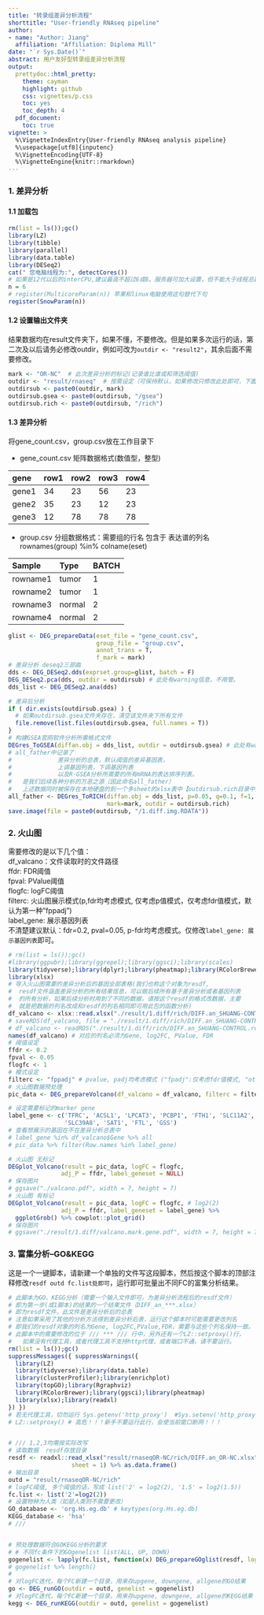 ```yaml
---
title: "转录组差异分析流程"
shorttitle: "User-friendly RNAseq pipeline"
author:
- name: "Author: Jiang"
  affiliation: "Affiliation: Diploma Mill"
date: "`r Sys.Date()`"
abstract: 用户友好型转录组差异分析流程
output:
  prettydoc::html_pretty:
    theme: cayman
    highlight: github
    css: vignettes/p.css
    toc: yes
    toc_depth: 4
  pdf_document:
    toc: true
vignette: >
  %\VignetteIndexEntry{User-friendly RNAseq analysis pipeline}
  %\usepackage[utf8]{inputenc}
  %\VignetteEncoding{UTF-8}
  %\VignetteEngine{knitr::rmarkdown}
---
```


### 1. 差异分析
#### 1.1 加载包
```r
rm(list = ls());gc()
library(LZ)
library(tibble)
library(parallel)
library(data.table)
library(DESeq2)
cat(" 您电脑线程为:", detectCores())
# 如果是12代以后的interCPU,建议最高不超过6或8。服务器可加大设置，但不能大于线程总数。此处如果电脑一般，建议直接使用n=4或者2。
n = 6  
# register(MulticoreParam(n)) 苹果和linux电脑使用这句替代下句
register(SnowParam(n))
```

#### 1.2 设置输出文件夹
结果数据均在result文件夹下，如果不懂，不要修改。但是如果多次运行的话，第二次及以后请务必修改outdir，例如可改为`outdir <- "result2"`，其余后面不需要修改。
```r
mark <- "OR-NC"  # 此次差异分析的标记(记录谁比谁或和筛选阈值)
outdir <- "result/rnaseq"  # 按需设定（可保持默认，如果修改只修改此处即可，下面无需修改）
outdirsub <- paste0(outdir, mark)
outdirsub.gsea <- paste0(outdirsub, "/gsea")
outdirsub.rich <- paste0(outdirsub, "/rich")
```

#### 1.3 差异分析
将gene_count.csv，group.csv放在工作目录下

* gene_count.csv 矩阵数据格式(数值型，整型)

| gene  | row1 | row2 | row3  | row4|
| :---  | :--- | :--- | :---  | :---|
| gene1 |  34  |  23  |  56   |  23 |
| gene2 |  35  |  23  |  12   |  23 |
| gene3 |  12  |  78  |  78   |  78 |

* group.csv 分组数据格式：需要组的行名 包含于 表达谱的列名 rownames(group) %in% colname(eset)

| Sample   |   Type    | BATCH|
| :----    | :----     | :----|
| rowname1 |   tumor   |  1   |
| rowname2 |   tumor   |  1   |
| rowname3 |   normal  |  2   |
| rowname4 |   normal  |  2   |
```r
glist <- DEG_prepareData(eset_file = "gene_count.csv",
                         group_file = "group.csv",
                         annot_trans = T,
                         f_mark = mark)
# 差异分析 deseq2三部曲
dds <- DEG_DESeq2.dds(exprset.group=glist, batch = F)
DEG_DESeq2.pca(dds, outdir = outdirsub) # 此处有warning信息，不用管。
dds_list <- DEG_DESeq2.ana(dds)

# 差异后分析
if ( dir.exists(outdirsub.gsea) ) {
  # 如果outdirsub.gsea文件夹存在，清空该文件夹下所有文件
  file.remove(list.files(outdirsub.gsea, full.names = T))
}
# 构建GSEA官网软件分析所需格式文件
DEGres_ToGSEA(diffan.obj = dds_list, outdir = outdirsub.gsea) # 此处有warning信息，不用管。
# all_father中记录了
#             差异分析的总表，默认阈值的差异基因表，
#             上调基因列表，下调基因列表
#             以及R-GSEA分析所需要的所有mRNA的表达排序列表。
#   是我们后续各种分析的万恶之源（因此命名all_father）
#   上述数据同时被保存在本地硬盘的到一个多sheet的xlsx表中【outdirsub.rich目录中】
all_father <- DEGres_ToRICH(diffan.obj = dds_list, p=0.05, q=0.1, f=1,
                            mark=mark, outdir = outdirsub.rich)
save.image(file = paste0(outdirsub, "/1.diff.img.RDATA"))
```


### 2. 火山图
需要修改的是以下几个值：<br/>
df_valcano：文件读取时的文件路径<br/>
ffdr: FDR阈值<br/>
fpval: PValue阈值<br/>
flogfc: logFC阈值<br/>
filterc: 火山图展示模式(p,fdr均考虑模式, 仅考虑p值模式，仅考虑fdr值模式，默认为第一种"fppadj")<br/>
label_gene: 展示基因列表<br/>
不清楚建议默认：fdr=0.2, pval=0.05, p-fdr均考虑模式。仅修改`label_gene: 展示基因列表`即可。
```r
# rm(list = ls());gc()
#library(ggpubr);library(ggrepel);library(ggsci);library(scales)
library(tidyverse);library(dplyr);library(pheatmap);library(RColorBrewer)
library(xlsx)
# 导入火山图需要的差异分析后的基因全部表格(我们也称这个对象为resdf,
#  resdf文件涵盖差异分析的所有结果信息，可以做后续所有基于差异分析或者基因列表
#  的所有分析，如果后续分析时用到了不同的数据，请按这个resdf的格式改数据，主要
#  就是把数据的列名改成和resdf的列名相同即可用此包的函数分析)
df_valcano <- xlsx::read.xlsx("./result/1.diff/rich/DIFF.an_SHUANG-CONTROL.xlsx", sheetIndex = 1)
# saveRDS(df_valcano, file = "./result/1.diff/rich/DIFF.an_SHUANG-CONTROL.rds")
# df_valcano <- readRDS("./result/1.diff/rich/DIFF.an_SHUANG-CONTROL.rds")
names(df_valcano) # 对应的列名必须为Gene, log2FC, PValue, FDR
# 阈值设定
ffdr <- 0.2
fpval <- 0.05
flogfc <- 1
# 模式设定
filterc <- "fppadj" # pvalue, padj均考虑模式 ("fpadj":仅考虑fdr值模式, "other": 仅考虑p值模式)
# 火山图数据预处理
pic_data <- DEG_prepareVolcano(df_valcano = df_valcano, filterc = filterc)

# 设定需要标记的marker gene
label_gene <- c('TFRC', 'ACSL1', 'LPCAT3', 'PCBP1', 'FTH1', 'SLC11A2',
                'SLC39A8', 'SAT1', 'FTL', 'GSS')
# 查看想展示的基因在不在差异分析总表中
# label_gene %in% df_valcano$Gene %>% all
# pic_data %>% filter(Row.names %in% label_gene)

# 火山图 无标记
DEGplot_Volcano(result = pic_data, logFC = flogfc,
               adj_P = ffdr, label_geneset = NULL)
# 保存图片
# ggsave("./valcano.pdf", width = 7, height = 7)
# 火山图 有标记
DEGplot_Volcano(result = pic_data, logFC = flogfc, # log2(2)
               adj_P = ffdr, label_geneset = label_gene) %>%
  ggplotGrob() %>% cowplot::plot_grid()
# 保存图片
# ggsave("./result/1.diff/valcano.mark.gene.pdf", width = 7, height = 7)
```


### 3. 富集分析--GO&KEGG
这是一个一键脚本，请新建一个单独的文件写这段脚本，然后按这个脚本的顶部注释修改`resdf outd fc.list处即可`，运行即可批量出不同FC的富集分析结果。
```r
# 此脚本为GO、KEGG分析（需要一个输入文件即可，为差异分析流程后的resdf文件）
# 即为第一步(或1脚本)的结果的一个结果文件（DIFF_an_***.xlsx）
# 即为resdf文件，此文件是差异分析后的总表
# 注意如果采用了其他的分析方法得到差异分析后表，运行这个脚本时可能需要更改列名
# 即我们的resdf对象的列名为Gene, log2FC,PValue,FDR，需要与这些个列名保持一致。
# 此脚本中的需要修改的位于 /// *** /// 行中，另外还有一个LZ::setproxy()行，
#   如果没有代理工具，或者代理工具不支持http代理，或者端口不通，请不要运行。
rm(list = ls());gc()
suppressMessages({ suppressWarnings({
  library(LZ)
  library(tidyverse);library(data.table)
  library(clusterProfiler);library(enrichplot)
  library(topGO);library(Rgraphviz)
  library(RColorBrewer);library(ggsci);library(pheatmap)
  library(xlsx);library(readxl)
}) })
# 若无代理工具，切勿运行 Sys.getenv('http_proxy')  #Sys.setenv('http_proxy'='') Sys.setenv('https_proxy'='')
# LZ::setproxy() # 高危！！！新手不要运行此行，会使当前窗口断网！！！


# /// 1,2,3均需按实际改写
# 读取数据  resdf存放目录
resdf <- readxl::read_xlsx("result/rnaseqOR-NC/rich/DIFF.an_OR-NC.xlsx",
                  sheet = 1) %>% as.data.frame()
# 输出目录
outd = "result/rnaseqOR-NC/rich" 
# logFC阈值, 多个阈值的话，写成 list('2' = log2(2), '1.5' = log2(1.5))
fc.list <- list('2'=log2(2))
# 设置物种为人类（如是人类则不需要更改）
GO_database <- 'org.Hs.eg.db' # keytypes(org.Hs.eg.db)
KEGG_database <- 'hsa' 
# ///


# 预处理数据符合GOKEGG分析的要求
# # 不同fc条件下的GOgenelist list(ALL, UP, DOWN)
gogenelist <- lapply(fc.list, function(x) DEG_prepareGOglist(resdf, logfc = x))
# gogenelist %>% length()
#
# 对logFC迭代，每个FC新建一个目录，用来存upgene, downgene, allgene的GO结果
go <- DEG_runGO(outdir = outd, genelist = gogenelist)
# 对logFC迭代，每个FC新建一个目录，用来存upgene, downgene, allgene的KEGG结果
kegg <- DEG_runKEGG(outdir = outd, genelist = gogenelist)
```